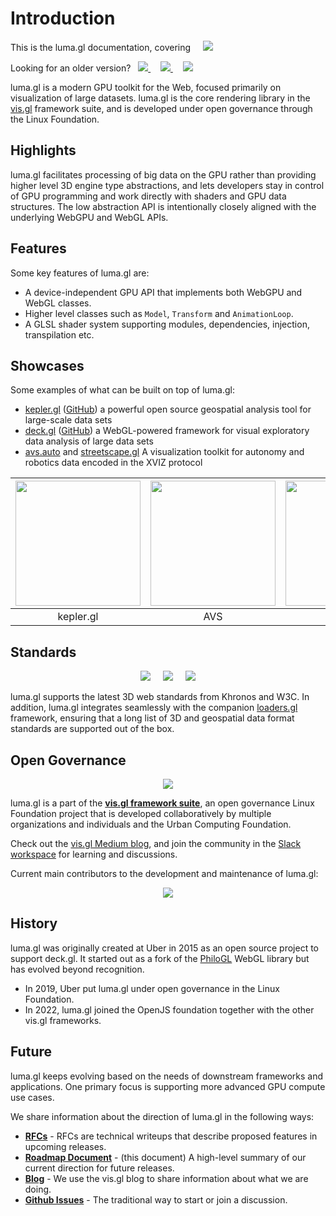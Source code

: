 # Introduction

<p />This is the luma.gl documentation, covering &nbsp; &nbsp; 
<a href="https://github.com/visgl/luma.gl/blob/master/docs">
  <img style={{marginBottom: -4}} src="https://img.shields.io/badge/v-9.0-brightgreen.svg?style=flat-square" />
</a>
<p />Looking for an older version?
&nbsp; 
<a href="https://github.com/visgl/luma.gl/blob/8.5-release/docs">
  <img src="https://img.shields.io/badge/v-8.5-green.svg?style=flat-square" />
</a>
&nbsp; &nbsp;
<a href="https://github.com/visgl/luma.gl/blob/7.3-release/docs">
  <img src="https://img.shields.io/badge/v-7.3-green.svg?style=flat-square" />
</a>
&nbsp; &nbsp;
<a href="https://github.com/visgl/luma.gl/blob/6.4-release/docs">
  <img src="https://img.shields.io/badge/v-6.4-green.svg?style=flat-square" />
</a>


luma.gl is a modern GPU toolkit for the Web, focused primarily on visualization of large datasets.
luma.gl is the core rendering library in the [vis.gl](http://vis.gl/) framework suite, 
and is developed under open governance through the Linux Foundation.

## Highlights

luma.gl facilitates processing of big data on the GPU 
rather than providing higher level 3D engine type abstractions, 
and lets developers stay in control of GPU programming and
work directly with shaders and GPU data structures. The low abstraction API
is intentionally closely aligned with the underlying WebGPU and WebGL APIs. 

## Features

Some key features of luma.gl are:

- A device-independent GPU API that implements both WebGPU and WebGL classes.
- Higher level classes such as `Model`, `Transform` and `AnimationLoop`.
- A GLSL shader system supporting modules, dependencies, injection, transpilation etc.

## Showcases

Some examples of what can be built on top of luma.gl:

- [kepler.gl](https://kepler.gl/) ([GitHub](https://github.com/keplergl/kepler.gl)) a powerful open source geospatial analysis tool for large-scale data sets
- [deck.gl](http://deck.gl/#/) ([GitHub](https://github.com/visgl/deck.gl)) a WebGL-powered framework for visual exploratory data analysis of large data sets
- [avs.auto](https://avs.auto/#/) and [streetscape.gl](https://github.com/uber/streetscape.gl) A visualization toolkit for autonomy and robotics data encoded in the XVIZ protocol

|  <img height="200" src="https://deck.gl/images/showcase/kepler-gl.jpg" /> | <img height="200" src="https://deck.gl/images/showcase/avs.jpg" /> | <img height="200" src="https://deck.gl/images/showcase/viv.jpg" />
| :---: | :---: | :---: |
| <center>kepler.gl</center> | <center>AVS</center> | <center>VIV</center> |

## Standards

<center>
  <img style={{height: 80}} src="https://raw.githubusercontent.com/gpuweb/gpuweb/3b3a1632ff1ad6a573330a58710e341bb9d65576/logo/webgpu-horizontal.svg" />
  &nbsp; &nbsp;
  <img style={{height: 80}} src="https://raw.github.com/visgl/deck.gl-data/master/images/whats-new/webgl2.jpg" />
  &nbsp; &nbsp;
  <img style={{height: 80}} src="https://raw.github.com/visgl/deck.gl-data/master/images/gltf.png" />
</center>

luma.gl supports the latest 3D web standards from Khronos and W3C.
In addition, luma.gl integrates seamlessly with the companion [loaders.gl](https://loaders.gl) framework,
ensuring that a long list of 3D and geospatial data format standards are supported out of the box.

## Open Governance

<center>
<a href="https://vis.gl">
  <img style={{height: 80}} src="https://raw.githubusercontent.com/visgl/vis.gl/master/src/images/logos/linux-foundation.svg" />
</a>
</center>

luma.gl is a part of the <a href="https://vis.gl"><b>vis.gl framework suite</b></a>, an open governance Linux Foundation project that is developed collaboratively by multiple organizations and individuals and the Urban Computing Foundation.

Check out the [vis.gl Medium blog](https://medium.com/vis-gl), and join the community
in the [Slack workspace](https://join.slack.com/t/deckgl/shared_invite/zt-7oeoqie8-NQqzSp5SLTFMDeNSPxi7eg) for learning and discussions.

Current main contributors to the development and maintenance of luma.gl:

<center>
<p style={{marginLeft: 100, marginRight: 100}}>
  <a href="https://foursquare.com">
    <img height={30} src="https://raw.githubusercontent.com/visgl/vis.gl/master/src/images/logos/unfolded-logo.png" />
  </a>
</p>
</center>

## History

luma.gl was originally created at Uber in 2015 as an open source project to support deck.gl. It started out as a fork of the [PhiloGL](https://github.com/senchalabs/philogl) WebGL library but has evolved beyond recognition.

- In 2019, Uber put luma.gl under open governance in the Linux Foundation.
- In 2022, luma.gl joined the OpenJS foundation together with the other vis.gl frameworks.

## Future

luma.gl keeps evolving based on the needs of downstream frameworks and applications.
One primary focus is supporting more advanced GPU compute use cases.

We share information about the direction of luma.gl in the following ways:

- **[RFCs](https://github.com/visgl/luma.gl/tree/master/dev-docs/RFCs)** - RFCs are technical writeups that describe proposed features in upcoming releases.
- **[Roadmap Document](https://luma.gl/#/documentation/overview/roadmap)** - (this document) A high-level summary of our current direction for future releases.
- **[Blog](https://medium.com/@vis.gl)** - We use the vis.gl blog to share information about what we are doing.
- **[Github Issues](https://github.com/visgl/luma.gl/issues)** - The traditional way to start or join a discussion.
